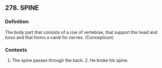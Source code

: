 ## 278. SPINE
### Definition
The body part that consists of a row of vertebrae, that support the head and torso and that forms a canal for nerves. (Concepticon)

### Contexts
1. The spine passes through the back. 2. He broke his spine.

